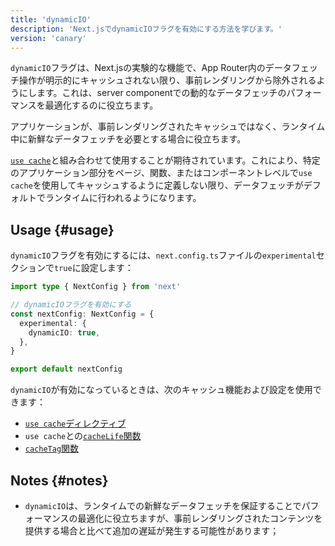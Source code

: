 ```yaml
---
title: 'dynamicIO'
description: 'Next.jsでdynamicIOフラグを有効にする方法を学びます。'
version: 'canary'
---
```


`dynamicIO`フラグは、Next.jsの実験的な機能で、App Router内のデータフェッチ操作が明示的にキャッシュされない限り、事前レンダリングから除外されるようにします。これは、server componentでの動的なデータフェッチのパフォーマンスを最適化するのに役立ちます。

アプリケーションが、事前レンダリングされたキャッシュではなく、ランタイム中に新鮮なデータフェッチを必要とする場合に役立ちます。

[`use cache`](/docs/app/api-reference/directives/use-cache)と組み合わせて使用することが期待されています。これにより、特定のアプリケーション部分をページ、関数、またはコンポーネントレベルで`use cache`を使用してキャッシュするように定義しない限り、データフェッチがデフォルトでランタイムに行われるようになります。

## Usage {#usage}

`dynamicIO`フラグを有効にするには、`next.config.ts`ファイルの`experimental`セクションで`true`に設定します：

```ts title="next.config.ts"
import type { NextConfig } from 'next'

// dynamicIOフラグを有効にする
const nextConfig: NextConfig = {
  experimental: {
    dynamicIO: true,
  },
}

export default nextConfig
```

`dynamicIO`が有効になっているときは、次のキャッシュ機能および設定を使用できます：

- [`use cache`ディレクティブ](/docs/app/api-reference/directives/use-cache)
- `use cache`との[`cacheLife`関数](/docs/app/api-reference/next-config-js/cacheLife)
- [`cacheTag`関数](/docs/app/api-reference/functions/cacheTag)

## Notes {#notes}

- `dynamicIO`は、ランタイムでの新鮮なデータフェッチを保証することでパフォーマンスの最適化に役立ちますが、事前レンダリングされたコンテンツを提供する場合と比べて追加の遅延が発生する可能性があります；
